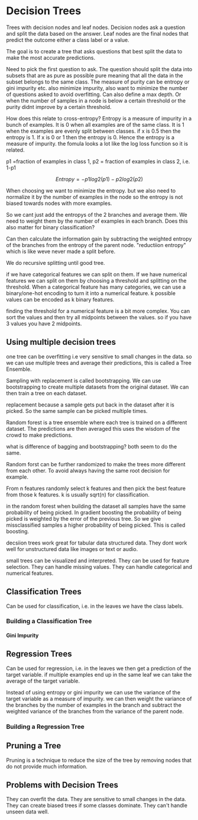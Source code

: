 
# Decision Trees

Trees with decision nodes and leaf nodes. Decision nodes ask a question and split the data based on the answer. 
Leaf nodes are the final nodes that predict the outcome either a class label or a value.

The goal is to create a tree that asks questions that best split the data to make the most accurate predictions.

Need to pick the first question to ask. The question should split the data into subsets that are as pure as possible
pure meaning that all the data in the subset belongs to the same class. The measure of purity can be entropy or gini impurity etc.
also minimize impurity, also want to minimize the number of questions asked to avoid overfitting. Can also define a max depth.
Or when the number of samples in a node is below a certain threshold or the purity didnt improve by a certain threshold.

How does this relate to cross-entropy? 
Entropy is a measure of impurity in a bunch of examples. It is 0 when all examples are of the same class. It is 1 when the examples are evenly split between classes.
if x is 0.5 then the entropy is 1. If x is 0 or 1 then the entropy is 0. Hence the entropy is a measure of impurity. the fomula looks a lot like the log loss function so it is related.

p1 =fraction of examples in class 1, p2 = fraction of examples in class 2, i.e. 1-p1

```math
Entropy = -p1log2(p1) - p2log2(p2)
```

When choosing we want to minimize the entropy. but we also need to normalize it by the number of examples in the node so the entropy is not biased towards nodes with more examples.

So we cant just add the entropys of the 2 branches and average them. We need to weight them by the number of examples in each branch. Does this also matter for binary classification?

Can then calculate the information gain by subtracting the weighted entropy of the branches from the entropy of the parent node. "reductiion entropy" which is like weve never made a split before.

We do recursive splitting until good tree.

if we have categorical features we can split on them. If we have numerical features we can split on them by choosing a threshold and splitting on the threshold.
When a categorical feature has many categories, we can use a binary/one-hot encoding to turn it into a numerical feature. k possible values can be encoded as k binary features.

finding the threshold for a numerical feature is a bit more complex. You can sort the values and then try all midpoints between the values. so if you have 3 values you have 2 midpoints.

## Using multiple decision trees

one tree can be overfitting i.e very sensitive to small changes in the data. so we can use multiple trees and average their predictions, this is called a Tree Ensemble.

Sampling with replacement is called bootstrapping. We can use bootstrapping to create multiple datasets from the original dataset. We can then train a tree on each dataset.

replacement because a sample gets put back in the dataset after it is picked. So the same sample can be picked multiple times.

Random forest is a tree ensemble where each tree is trained on a different dataset. The predictions are then averaged this uses the wisdom of the crowd to make predictions.

what is difference of bagging and bootstrapping? both seem to do the same.

Random forst can be further randomized to make the trees more different from each other. To avoid always having the same root decision for example.

From n features randomly select k features and then pick the best feature from those k features. k is usually sqrt(n) for classification.

in the random forest when building the dataset all samples have the same probability of being picked. In gradient boosting the probability of being picked is weighted by the error of the previous tree.
So we give missclassified samples a higher probability of being picked. This is called boosting.

decsiion trees work great for tabular data structured data. They dont work well for unstructured data like images or text or audio.

small trees can be visualized and interpreted. They can be used for feature selection. They can handle missing values. They can handle categorical and numerical features.

## Classification Trees

Can be used for classification, i.e. in the leaves we have the class labels.

### Building a Classification Tree

#### Gini Impurity

## Regression Trees

Can be used for regression, i.e. in the leaves we then get a prediction of the target variable. if multiple examples end up in the same leaf we can take the average of the target variable.

Instead of using entropy or gini impurity we can use the variance of the target variable as a measure of impurity. we can then weight the variance of the branches by the number of examples in the branch and subtract the weighted variance of the branches from the variance of the parent node.

### Building a Regression Tree

## Pruning a Tree

Pruning is a technique to reduce the size of the tree by removing nodes that do not provide much information.

## Problems with Decision Trees

They can overfit the data. They are sensitive to small changes in the data. They can create biased trees if some classes dominate. 
They can't handle unseen data well.